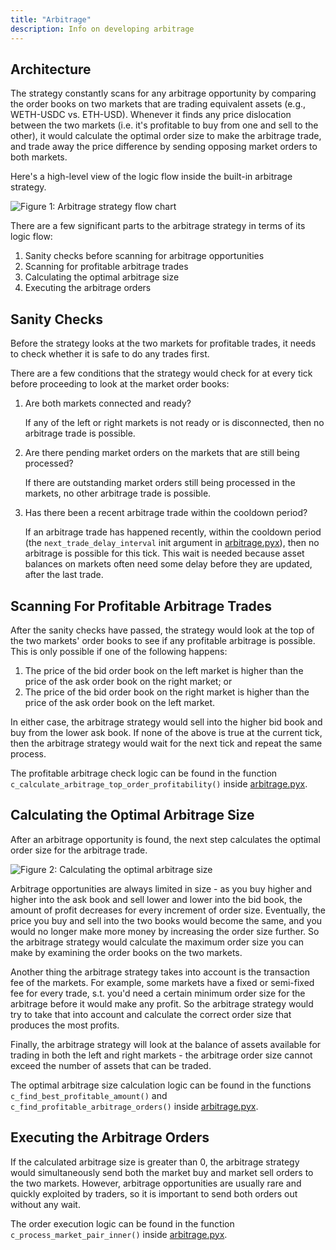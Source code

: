 ```yaml
---
title: "Arbitrage"
description: Info on developing arbitrage
---
```


## Architecture

The strategy constantly scans for any arbitrage opportunity by comparing the order books on two markets that are trading equivalent assets (e.g., WETH-USDC vs. ETH-USD). Whenever it finds any price dislocation between the two markets (i.e. it's profitable to buy from one and sell to the other), it would calculate the optimal order size to make the arbitrage trade, and trade away the price difference by sending opposing market orders to both markets.

Here's a high-level view of the logic flow inside the built-in arbitrage strategy.

![Figure 1: Arbitrage strategy flow chart](/img/arbitrage-flowchart-1.svg)

There are a few significant parts to the arbitrage strategy in terms of its logic flow:

1.  Sanity checks before scanning for arbitrage opportunities
2.  Scanning for profitable arbitrage trades
3.  Calculating the optimal arbitrage size
4.  Executing the arbitrage orders

## Sanity Checks

Before the strategy looks at the two markets for profitable trades, it needs to check whether it is safe to do any trades first.

There are a few conditions that the strategy would check for at every tick before proceeding to look at the market order books:

1.  Are both markets connected and ready?

    If any of the left or right markets is not ready or is disconnected, then no arbitrage trade is possible.

2.  Are there pending market orders on the markets that are still being processed?

    If there are outstanding market orders still being processed in the markets, no other arbitrage trade is possible.

3.  Has there been a recent arbitrage trade within the cooldown period?

    If an arbitrage trade has happened recently, within the cooldown period (the `next_trade_delay_interval` init argument in [arbitrage.pyx](https://github.com/CoinAlpha/hummingbot/blob/master/hummingbot/strategy/arbitrage/arbitrage.pyx)), then no arbitrage is possible for this tick. This wait is needed because asset balances on markets often need some delay before they are updated, after the last trade.

## Scanning For Profitable Arbitrage Trades

After the sanity checks have passed, the strategy would look at the top of the two markets' order books to see if any profitable arbitrage is possible. This is only possible if one of the following happens:

1.  The price of the bid order book on the left market is higher than the price of the ask order book on the right market; or
2.  The price of the bid order book on the right market is higher than the price of the ask order book on the left market.

In either case, the arbitrage strategy would sell into the higher bid book and buy from the lower ask book. If none of the above is true at the current tick, then the arbitrage strategy would wait for the next tick and repeat the same process.

The profitable arbitrage check logic can be found in the function `c_calculate_arbitrage_top_order_profitability()` inside [arbitrage.pyx](https://github.com/CoinAlpha/hummingbot/blob/master/hummingbot/strategy/arbitrage/arbitrage.pyx).

## Calculating the Optimal Arbitrage Size

After an arbitrage opportunity is found, the next step calculates the optimal order size for the arbitrage trade.

![Figure 2: Calculating the optimal arbitrage size](/img/arbitrage-flowchart-2.svg)

Arbitrage opportunities are always limited in size - as you buy higher and higher into the ask book and sell lower and lower into the bid book, the amount of profit decreases for every increment of order size. Eventually, the price you buy and sell into the two books would become the same, and you would no longer make more money by increasing the order size further. So the arbitrage strategy would calculate the maximum order size you can make by examining the order books on the two markets.

Another thing the arbitrage strategy takes into account is the transaction fee of the markets. For example, some markets have a fixed or semi-fixed fee for every trade, s.t. you'd need a certain minimum order size for the arbitrage before it would make any profit. So the arbitrage strategy would try to take that into account and calculate the correct order size that produces the most profits.

Finally, the arbitrage strategy will look at the balance of assets available for trading in both the left and right markets - the arbitrage order size cannot exceed the number of assets that can be traded.

The optimal arbitrage size calculation logic can be found in the functions `c_find_best_profitable_amount()` and `c_find_profitable_arbitrage_orders()` inside [arbitrage.pyx](https://github.com/CoinAlpha/hummingbot/blob/master/hummingbot/strategy/arbitrage/arbitrage.pyx).

## Executing the Arbitrage Orders

If the calculated arbitrage size is greater than 0, the arbitrage strategy would simultaneously send both the market buy and market sell orders to the two markets. However, arbitrage opportunities are usually rare and quickly exploited by traders, so it is important to send both orders out without any wait.

The order execution logic can be found in the function `c_process_market_pair_inner()` inside [arbitrage.pyx](https://github.com/CoinAlpha/hummingbot/blob/master/hummingbot/strategy/arbitrage/arbitrage.pyx).
